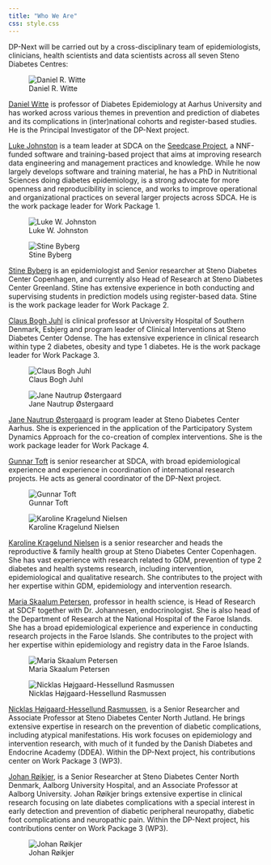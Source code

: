 ```yaml
---
title: "Who We Are"
css: style.css
---
```


DP-Next will be carried out by a cross-disciplinary team of
epidemiologists, clinicians, health scientists and data scientists
across all seven Steno Diabetes Centres:

<!-- Images alternate between left and right -->

::: {.column-body-outset layout-ncol="2"}
![Daniel R. Witte](/images/profiles/daniel-witte.jpg){.profile-picture
fig-alt="Daniel Witte profile picture."}

[Daniel Witte](https://orcid.org/0000-0002-0769-2922) is professor of
Diabetes Epidemiology at Aarhus University and has worked across various
themes in prevention and prediction of diabetes and its complications in
(inter)national cohorts and register-based studies. He is the Principal
Investigator of the DP-Next project.

[Luke Johnston](https://orcid.org/0000-0003-4169-2616) is a team leader
at SDCA on the [Seedcase Project](https://seedcase-project.org/), a
NNF-funded software and training-based project that aims at improving
research data engineering and management practices and knowledge. While
he now largely develops software and training material, he has a PhD in
Nutritional Sciences doing diabetes epidemiology, is a strong advocate
for more openness and reproducibility in science, and works to improve
operational and organizational practices on several larger projects
across SDCA. He is the work package leader for Work Package 1.

![Luke W.
Johnston](https://avatars.githubusercontent.com/u/6662983?v=4){.profile-picture
fig-alt="Luke Johnston's profile picture."}

![Stine Byberg](/images/profiles/stine-byberg.jpg){.profile-picture
fig-alt="Stine Byberg's profile picture."}

[Stine Byberg](https://orcid.org/0000-0002-3626-3609) is an
epidemiologist and Senior researcher at Steno Diabetes Center
Copenhagen, and currently also Head of Research at Steno Diabetes Center
Greenland. Stine has extensive experience in both conducting and
supervising students in prediction models using register-based data.
Stine is the work package leader for Work Package 2.

[Claus Bogh Juhl](https://orcid.org/0000-0002-4285-5459) is clinical
professor at University Hospital of Southern Denmark, Esbjerg and
program leader of Clinical Interventions at Steno Diabetes Center
Odense. The has extensive experience in clinical research within type 2
diabetes, obesity and type 1 diabetes. He is the work package leader for
Work Package 3.

![Claus Bogh Juhl](/images/profiles/claus-juhl.png){.profile-picture
fig-alt="Claus Juhl's profile picture."}

![Jane Nautrup
Østergaard](/images/profiles/jane-nautrup-ostergaard.jpg){.profile-picture
fig-alt="Jane Nautrup Østergaard's profile picture."}

[Jane Nautrup Østergaard](https://orcid.org/0000-0002-0627-1237) is
program leader at Steno Diabetes Center Aarhus. She is experienced in
the application of the Participatory System Dynamics Approach for the
co-creation of complex interventions. She is the work package leader for
Work Package 4.

[Gunnar Toft](https://orcid.org/0000-0002-7542-6853) is senior
researcher at SDCA, with broad epidemiological experience and experience
in coordination of international research projects. He acts as general
coordinator of the DP-Next project.

![Gunnar Toft](/images/profiles/gunnar-toft.jpg){.profile-picture
fig-alt="Gunnar Toft's profile picture."}

![Karoline Kragelund
Nielsen](/images/profiles/karoline-kragelund-nielsen.jpg){.profile-picture
fig-alt="Karoline Kragelund Nielsen's profile picture."}

[Karoline Kragelund Nielsen](https://orcid.org/0000-0002-4058-0615) is a
senior researcher and heads the reproductive & family health group at
Steno Diabetes Center Copenhagen. She has vast experience with research
related to GDM, prevention of type 2 diabetes and health systems
research, including intervention, epidemiological and qualitative
research. She contributes to the project with her expertise within GDM,
epidemiology and intervention research.

[Maria Skaalum Petersen](https://orcid.org/0000-0001-9404-8440),
professor in health science, is Head of Research at SDCF together with
Dr. Johannesen, endocrinologist. She is also head of the Department of
Research at the National Hospital of the Faroe Islands. She has a broad
epidemiological experience and experience in conducting research
projects in the Faroe Islands. She contributes to the project with her
expertise within epidemiology and registry data in the Faroe Islands.

![Maria Skaalum
Petersen](/images/profiles/maria-skaalum-petersen.jpg){.profile-picture
fig-alt="Maria Skaalum Petersen's profile picture."}

![Nicklas Højgaard-Hessellund
Rasmussen](/images/profiles/nicklas-højgaard-hessellund-rasmussen.jpg){.profile-picture
fig-alt="Nicklas Højgaard-Hessellund Rasmussen's profile picture."}

[Nicklas Højgaard-Hessellund
Rasmussen](https://orcid.org/0000-0002-3880-3058), is a Senior
Researcher and Associate Professor at Steno Diabetes Center North
Jutland. He brings extensive expertise in research on the prevention of
diabetic complications, including atypical manifestations. His work
focuses on epidemiology and intervention research, with much of it
funded by the Danish Diabetes and Endocrine Academy (DDEA). Within the
DP-Next project, his contributions center on Work Package 3 (WP3).

[Johan Røikjer](https://orcid.org/0000-0002-4578-1328), is a Senior
Researcher at Steno Diabetes Center North Denmark, Aalborg University
Hospital, and an Associate Professor at Aalborg University. Johan
Røikjer brings extensive expertise in clinical research focusing on late
diabetes complications with a special interest in early detection and
prevention of diabetic peripheral neuropathy, diabetic foot
complications and neuropathic pain. Within the DP-Next project, his
contributions center on Work Package 3 (WP3).

![Johan Røikjer](/images/profiles/johan-roeikjer.jpg){.profile-picture
fig-alt="Johan Røikjer's profile picture."}
:::
